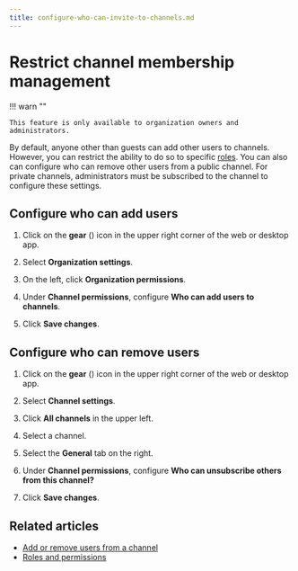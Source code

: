 ```yaml
---
title: configure-who-can-invite-to-channels.md
---
```


# Restrict channel membership management


!!! warn ""

    This feature is only available to organization owners and administrators.




By default, anyone other than guests can add other users to channels. However,
you can restrict the ability to do so to specific
[roles](/help/roles-and-permissions). You can also can configure who can remove
other users from a public channel. For private channels, administrators must be
subscribed to the channel to configure these settings.

## Configure who can add users

<Tabs>
<TabItem label="instructions-for-all-platforms">

1. Click on the **gear** (<i class="zulip-icon zulip-icon-gear"></i>) icon in the upper
   right corner of the web or desktop app.

1. Select **Organization settings**.

1. On the left, click **Organization permissions**.



1. Under **Channel permissions**, configure **Who can add users to channels**.


1. Click **Save changes**.

</TabItem>
</Tabs>

## Configure who can remove users

<Tabs>
<TabItem label="instructions-for-all-platforms">

1. Click on the **gear** (<i class="zulip-icon zulip-icon-gear"></i>) icon in
   the upper right corner of the web or desktop app.

1. Select <i class="zulip-icon zulip-icon-hash"></i> **Channel settings**.

1. Click **All channels** in the upper left.



1. Select a channel.


1. Select the **General** tab on the right.




1. Under **Channel permissions**, configure
   **Who can unsubscribe others from this channel?**


1. Click **Save changes**.

</TabItem>
</Tabs>

## Related articles

* [Add or remove users from a channel](/help/add-or-remove-users-from-a-channel)
* [Roles and permissions](/help/roles-and-permissions)


